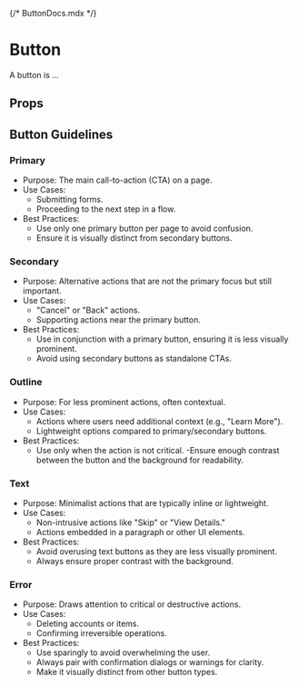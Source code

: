 {/* ButtonDocs.mdx */}


<Meta of={ButtonStories} />

# Button

A button is ...

<Primary />

## Props

<Controls />

## Button Guidelines

### Primary

- Purpose: The main call-to-action (CTA) on a page.
- Use Cases:
  - Submitting forms.
  - Proceeding to the next step in a flow.
- Best Practices:
  - Use only one primary button per page to avoid confusion.
  - Ensure it is visually distinct from secondary buttons.

<Story of={ButtonStories.Primary} />

### Secondary

- Purpose: Alternative actions that are not the primary focus but still important.
- Use Cases:
  - "Cancel" or "Back" actions.
  - Supporting actions near the primary button.
- Best Practices:
  - Use in conjunction with a primary button, ensuring it is less visually prominent.
  - Avoid using secondary buttons as standalone CTAs.

<Story of={ButtonStories.Secondary} />

### Outline

- Purpose: For less prominent actions, often contextual.
- Use Cases:
  - Actions where users need additional context (e.g., "Learn More").
  - Lightweight options compared to primary/secondary buttons.
- Best Practices:
  - Use only when the action is not critical.
  -Ensure enough contrast between the button and the background for readability.

<Story of={ButtonStories.Outline} />

### Text

- Purpose: Minimalist actions that are typically inline or lightweight.
- Use Cases:
  - Non-intrusive actions like "Skip" or "View Details."
  - Actions embedded in a paragraph or other UI elements.
- Best Practices:
  - Avoid overusing text buttons as they are less visually prominent.
  - Always ensure proper contrast with the background.

<Story of={ButtonStories.Text} />

### Error

- Purpose: Draws attention to critical or destructive actions.
- Use Cases:
  - Deleting accounts or items.
  - Confirming irreversible operations.
- Best Practices:
  - Use sparingly to avoid overwhelming the user.
  - Always pair with confirmation dialogs or warnings for clarity.
  - Make it visually distinct from other button types.

<Story of={ButtonStories.Error} />

